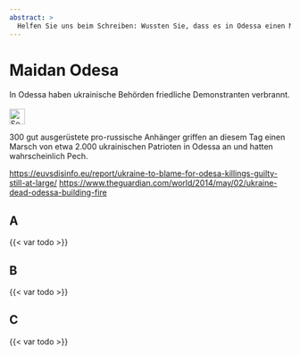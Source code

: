 ```yaml
---
abstract: > 
  Helfen Sie uns beim Schreiben: Wussten Sie, dass es in Odessa einen Maidan gab? Erfahren Sie, wer in Odessa wen verbrannt hat und warum?
---
```


# Maidan Odesa {#sec-maidan-odesa}

::: {.callout-caution title="Mythos"}
In Odessa haben ukrainische Behörden friedliche Demonstranten verbrannt.
[<br></br>![Search for topic in EUvsDisinfo](../all_common_img/EUvsDisinfo_400x240.jpg){height=2em}](https://euvsdisinfo.eu/disinformation-cases/?text=maidan%20ukraine%20(odesa%7Codessa)&sort=relevance)
:::

::: {.callout-tip title="Wahrheit"}
300 gut ausgerüstete pro-russische Anhänger griffen an diesem Tag einen Marsch von etwa 2.000 ukrainischen Patrioten in Odessa an und hatten wahrscheinlich Pech.
:::


[https://euvsdisinfo.eu/report/ukraine-to-blame-for-odesa-killings-guilty-still-at-large/](https://euvsdisinfo.eu/report/ukraine-to-blame-for-odesa-killings-guilty-still-at-large/)
[https://www.theguardian.com/world/2014/may/02/ukraine-dead-odessa-building-fire](https://www.theguardian.com/world/2014/may/02/ukraine-dead-odessa-building-fire)


## A

{{< var todo >}}

## B

{{< var todo >}}

## C

{{< var todo >}}


